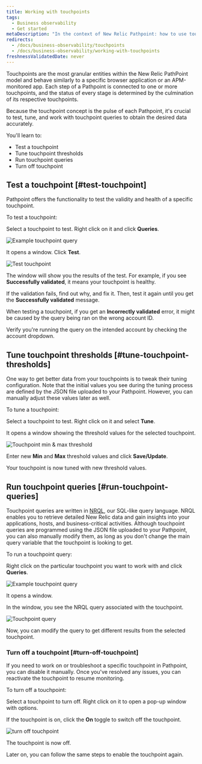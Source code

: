 ```yaml
---
title: Working with touchpoints
tags:
  - Business observability
  - Get started
metaDescription: "In the context of New Relic Pathpoint: how to use touchpoints. Learn how to test and tune touchpoints to fit your business journey's need."
redirects: 
  - /docs/business-observability/touchpoints
  - /docs/business-observability/working-with-touchpoints
freshnessValidatedDate: never
--- 
```


 




Touchpoints are the most granular entities within the New Relic PathPoint model and behave similarly to a specific browser application or an APM-monitored app. Each step of a Pathpoint is connected to one or more touchpoints, and the status of every stage is determined by the culmination of its respective touchpoints.

Because the touchpoint concept is the pulse of each Pathpoint, it's crucial to test, tune, and work with touchpoint queries to obtain the desired data accurately.

You'll learn to:

* Test a touchpoint
* Tune touchpoint thresholds
* Run touchpoint queries
* Turn off touchpoint

## Test a touchpoint [#test-touchpoint]

Pathpoint offers the functionality to test the validity and health of a specific touchpoint.

To test a touchpoint:

<Steps>

<Step>

Select a touchpoint to test. Right click on it and click **Queries**.

<img
  title="Example touchpoint query"
  alt="Example touchpoint query"
  src={exampleTouchpoint}
/>

</Step>

<Step>

It opens a window. Click **Test**.

<img
  title="Test touchpoint"
  alt="Test touchpoint"
  src={testTouchpoint}
/>

</Step>

<Step>

The window will show you the results of the test. For example, if you see **Successfully validated**, it means your touchpoint is healthy.

</Step>

If the validation fails, find out why, and fix it. Then, test it again until you get the **Successfully validated** message.

<Callout variant="important">

When testing a touchpoint, if you get an **Incorrectly validated** error, it might be caused by the query being ran on the wrong account ID.

Verify you're running the query on the intended account by checking the account dropdown.

</Callout>

</Steps>

## Tune touchpoint thresholds [#tune-touchpoint-thresholds]

One way to get better data from your touchpoints is to tweak their tuning configuration. Note that the initial values you see during the tuning process are defined by the JSON file uploaded to your Pathpoint. However, you can manually adjust these values later as well.

To tune a touchpoint:

<Steps>

<Step>

Select a touchpoint to test. Right click on it and select **Tune**.

It opens a window showing the threshold values for the selected touchpoint.

<img
  title="Touchpoint min & max thresholds"
  alt="Touchpoint min & max threshold"
  src={threshold}
/>

</Step>

<Step>

Enter new **Min** and **Max** threshold values and click **Save/Update**.

</Step>

Your touchpoint is now tuned with new threshold values.

</Steps>

## Run touchpoint queries [#run-touchpoint-queries]

Touchpoint queries are written in [NRQL](/docs/query-your-data/nrql-new-relic-query-language/get-started/introduction-nrql-new-relics-query-language), our SQL-like query language. NRQL enables you to retrieve detailed New Relic data and gain insights into your applications, hosts, and business-critical activities.
Although touchpoint queries are programmed using the JSON file uploaded to your Pathpoint, you can also manually modify them, as long as you don't change the main query variable that the touchpoint is looking to get.

To run a touchpoint query:

<Steps>

<Step>

Right click on the particular touchpoint you want to work with and click **Queries**.

<img
  title="Example touchpoint query"
  alt="Example touchpoint query"
  src={exampleTouchpoint}
/>

It opens a window.

</Step>

<Step>

In the window, you see the NRQL query associated with the touchpoint.

<img
  title="Touchpoint query"
  alt="Touchpoint query"
  src={nrqlQuery}
/>

</Step>

Now, you can modify the query to get different results from the selected touchpoint.

</Steps>


### Turn off a touchpoint [#turn-off-touchpoint]

If you need to work on or troubleshoot a specific touchpoint in Pathpoint, you can disable it manually. Once you've resolved any issues, you can reactivate the touchpoint to resume monitoring. 

To turn off a touchpoint:

<Steps>

<Step>

Select a touchpoint to turn off. Right click on it to open a pop-up window with options.

</Step>

<Step>

If the touchpoint is on, click the **On** toggle to switch off the touchpoint.

<img
  title="Turn off touchpoint"
  alt="turn off touchpoint"
  src={turnOffTouchpoint}
/>

</Step>

The touchpoint is now off. 

Later on, you can follow the same steps to enable the touchpoint again.

</Steps>